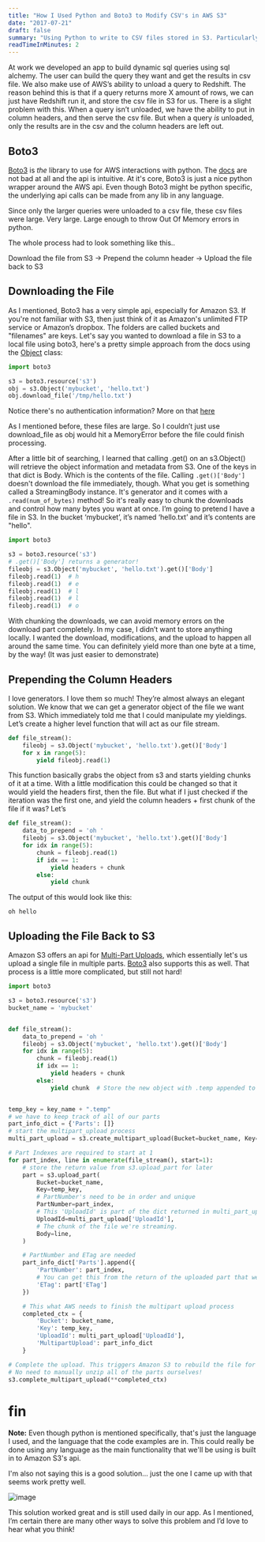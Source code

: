 ```yaml
---
title: "How I Used Python and Boto3 to Modify CSV's in AWS S3"
date: "2017-07-21"
draft: false
summary: "Using Python to write to CSV files stored in S3. Particularly to write CSV headers to queries unloaded from Redshift (before the header option)."
readTimeInMinutes: 2
---
```


At work we developed an app to build dynamic sql queries using sql alchemy. The user can build the query they want and get the results in csv file. We also make use of AWS’s ability to unload a query to Redshift. The reason behind this is that if a query returns more X amount of rows, we can just have Redshift run it, and store the csv file in S3 for us. There is a slight problem with this. When a query isn’t unloaded, we have the ability to put in column headers, and then serve the csv file. But when a query _is_ unloaded, only the results are in the csv and the column headers are left out.

## Boto3

[Boto3](https://boto3.readthedocs.io/en/latest/) is _the_ library to use for AWS interactions with python. The [docs](https://boto3.readthedocs.io/en/latest/) are not bad at all and the api is intuitive. At it's core, Boto3 is just a nice python wrapper around the AWS api. Even though Boto3 might be python specific, the underlying api calls can be made from any lib in any language.

Since only the larger queries were unloaded to a csv file, these csv files were large. Very large. Large enough to throw Out Of Memory errors in python.

The whole process had to look something like this..

Download the file from S3 -> Prepend the column header -> Upload the file back to S3

## Downloading the File

As I mentioned, Boto3 has a very simple api, especially for Amazon S3. If you're not familiar with S3, then just think of it as Amazon's unlimited FTP service or Amazon’s dropbox. The folders are called buckets and "filenames" are keys. Let's say you wanted to download a file in S3 to a local file using boto3, here's a pretty simple approach from the docs using the [Object](http://boto3.readthedocs.io/en/latest/reference/services/s3.html?highlight=Object#object) class:

```python
import boto3

s3 = boto3.resource('s3')
obj = s3.Object('mybucket', 'hello.txt')
obj.download_file('/tmp/hello.txt')
```

Notice there's no authentication information? More on that [here](http://boto3.readthedocs.io/en/latest/guide/configuration.html)

As I mentioned before, these files are large. So I couldn’t just use download_file as obj would hit a MemoryError before the file could finish processing.

After a little bit of searching, I learned that calling .get() on an s3.Object() will retrieve the object information and metadata from S3. One of the keys in that dict is Body. Which is the contents of the file. Calling `.get()['Body']` doesn't download the file immediately, though. What you get is something called a StreamingBody instance. It's generator and it comes with a `.read(num_of_bytes)` method! So it's really easy to chunk the downloads and control how many bytes you want at once. I’m going to pretend I have a file in S3. In the bucket ‘mybucket’, it’s named ‘hello.txt’ and it’s contents are "hello".

```python
import boto3

s3 = boto3.resource('s3')
# .get()['Body'] returns a generator!
fileobj = s3.Object('mybucket', 'hello.txt').get()['Body']
fileobj.read(1)  # h
fileobj.read(1)  # e
fileobj.read(1)  # l
fileobj.read(1)  # l
fileobj.read(1)  # o
```

With chunking the downloads, we can avoid memory errors on the download part completely. In my case, I didn’t want to store anything locally. I wanted the download, modifications, and the upload to happen all around the same time. You can definitely yield more than one byte at a time, by the way! (It was just easier to demonstrate)

## Prepending the Column Headers

I love generators. I love them so much! They’re almost always an elegant solution. We know that we can get a generator object of the file we want from S3. Which immediately told me that I could manipulate my yieldings. Let’s create a higher level function that will act as our file stream.

```python
def file_stream():
    fileobj = s3.Object('mybucket', 'hello.txt').get()['Body']
    for x in range(5):
        yield fileobj.read(1)
```

This function basically grabs the object from s3 and starts yielding chunks of it at a time. With a little modification this could be changed so that it would yield the headers first, then the file. But what if I just checked if the iteration was the first one, and yield the column headers + first chunk of the file if it was? Let’s

```python
def file_stream():
    data_to_prepend = 'oh '
    fileobj = s3.Object('mybucket', 'hello.txt').get()['Body']
    for idx in range(5):
        chunk = fileobj.read(1)
        if idx == 1:
            yield headers + chunk
        else:
            yield chunk
```

The output of this would look like this:

```
oh hello
```

## Uploading the File Back to S3

Amazon S3 offers an api for [Multi-Part Uploads](http://docs.aws.amazon.com/AmazonS3/latest/dev/uploadobjusingmpu.html), which essentially let's us upload a single file in multiple parts. [Boto3](http://boto3.readthedocs.io/en/latest/guide/s3.html) also supports this as well. That process is a little more complicated, but still not hard!

```python
import boto3

s3 = boto3.resource('s3')
bucket_name = 'mybucket'


def file_stream():
    data_to_prepend = 'oh '
    fileobj = s3.Object('mybucket', 'hello.txt').get()['Body']
    for idx in range(5):
        chunk = fileobj.read(1)
        if idx == 1:
            yield headers + chunk
        else:
            yield chunk  # Store the new object with .temp appended to the name


temp_key = key_name + ".temp"
# we have to keep track of all of our parts
part_info_dict = {'Parts': []}
# start the multipart_upload process
multi_part_upload = s3.create_multipart_upload(Bucket=bucket_name, Key=temp_key)

# Part Indexes are required to start at 1
for part_index, line in enumerate(file_stream(), start=1):
    # store the return value from s3.upload_part for later
    part = s3.upload_part(
        Bucket=bucket_name,
        Key=temp_key,
        # PartNumber's need to be in order and unique
        PartNumber=part_index,
        # This 'UploadId' is part of the dict returned in multi_part_upload
        UploadId=multi_part_upload['UploadId'],
        # The chunk of the file we're streaming.
        Body=line,
    )

    # PartNumber and ETag are needed
    part_info_dict['Parts'].append({
        'PartNumber': part_index,
        # You can get this from the return of the uploaded part that we stored earlier
        'ETag': part['ETag']
    })

    # This what AWS needs to finish the multipart upload process
    completed_ctx = {
        'Bucket': bucket_name,
        'Key': temp_key,
        'UploadId': multi_part_upload['UploadId'],
        'MultipartUpload': part_info_dict
    }

# Complete the upload. This triggers Amazon S3 to rebuild the file for you.
# No need to manually unzip all of the parts ourselves!
s3.complete_multipart_upload(**completed_ctx)

```

# fin

**Note:** Even though python is mentioned specifically, that's just the language I used, and the language that the code examples are in. This could really be done using any language as the main functionality that we'll be using is built in to Amazon S3's api.

I'm also not saying this is a good solution... just the one I came up with that seems work pretty well.

![image](colin-shrug.gif)

This solution worked great and is still used daily in our app. As I mentioned, I’m certain there are many other ways to solve this problem and I’d love to hear what you think!

